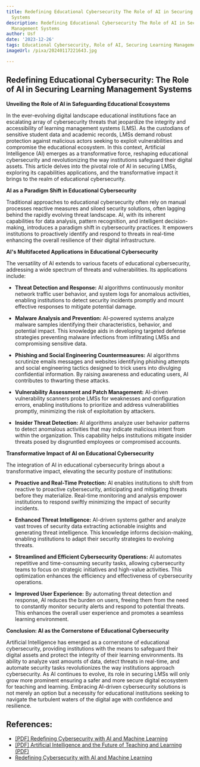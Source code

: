 ```yaml
---
title: Redefining Educational Cybersecurity The Role of AI in Securing Learning Management
  Systems
description: Redefining Educational Cybersecurity The Role of AI in Securing Learning
  Management Systems
author: Usf
date: '2023-12-26'
tags: Educational Cybersecurity, Role of AI, Securing Learning Management Systems
imageUrl: /pixa/20240117221643.jpg

---
```

## Redefining Educational Cybersecurity: The Role of AI in Securing Learning Management Systems

**Unveiling the Role of AI in Safeguarding Educational Ecosystems**

In the ever-evolving digital landscape  educational institutions face an escalating array of cybersecurity threats  that jeopardize the integrity and accessibility of learning management systems (LMS). As the  custodians of sensitive student data and academic records, LMSs demand robust protection against malicious actors seeking to exploit vulnerabilities and  compromise the educational ecosystem. In this context, Artificial Intelligence (AI) emerges  as a transformative  force, reshaping educational cybersecurity and revolutionizing the way institutions safeguard their digital assets. This article delves into the pivotal  role  of AI in securing LMSs,  exploring its capabilities applications, and the transformative impact it brings to the  realm of  educational cybersecurity.

**AI as  a Paradigm Shift in Educational Cybersecurity**

Traditional approaches to educational cybersecurity often rely on manual processes reactive measures and  siloed security solutions,  often lagging behind the rapidly evolving threat landscape. AI, with its inherent capabilities for data  analysis, pattern recognition, and  intelligent decision-making, introduces a paradigm shift  in cybersecurity  practices. It empowers institutions to proactively identify and respond to threats in real-time  enhancing the overall resilience of their digital infrastructure.

**AI's Multifaceted Applications in Educational Cybersecurity**

The versatility of AI extends to various facets of educational cybersecurity, addressing  a wide spectrum of threats and vulnerabilities. Its applications include:

* **Threat Detection  and Response:** AI algorithms continuously monitor network traffic user behavior, and system  logs for anomalous activities, enabling institutions to detect security incidents promptly and mount  effective responses to mitigate potential damage.

* **Malware Analysis and  Prevention:** AI-powered systems analyze malware samples identifying their characteristics, behavior,  and potential impact. This knowledge aids in developing targeted defense strategies  preventing malware  infections from  infiltrating LMSs and compromising sensitive data.

* **Phishing and Social Engineering Countermeasures:** AI algorithms scrutinize emails messages and websites identifying phishing attempts and social engineering tactics designed to trick users into divulging confidential information. By  raising awareness and educating  users, AI  contributes to thwarting these  attacks.

* **Vulnerability Assessment  and Patch Management:** AI-driven vulnerability scanners probe LMSs for  weaknesses and configuration errors, enabling institutions to prioritize and  address vulnerabilities promptly, minimizing the risk of exploitation by attackers.

*  **Insider Threat  Detection:** AI algorithms analyze user  behavior patterns to detect anomalous activities that may indicate malicious intent from within the organization. This capability helps institutions mitigate insider threats posed by disgruntled employees or compromised accounts.

**Transformative  Impact of AI on Educational Cybersecurity**

The integration of AI in educational cybersecurity brings  about a transformative  impact,  elevating the security posture of institutions:

* **Proactive and Real-Time Protection:** AI enables institutions to shift from reactive to proactive  cybersecurity,  anticipating and mitigating threats before they materialize. Real-time monitoring and analysis empower institutions  to  respond swiftly minimizing the impact of security incidents.

* **Enhanced Threat  Intelligence:** AI-driven systems gather and analyze vast troves of security data extracting actionable insights and generating threat intelligence. This knowledge informs decision-making, enabling institutions to adapt their security strategies  to evolving threats.

* **Streamlined and Efficient Cybersecurity  Operations:** AI automates repetitive and time-consuming security tasks, allowing cybersecurity teams  to focus on strategic initiatives and high-value activities.  This  optimization enhances the efficiency and effectiveness of cybersecurity  operations.

* **Improved User  Experience:** By automating threat detection and response, AI reduces the burden on users, freeing them from the need to constantly monitor security alerts and  respond to potential threats. This enhances the  overall user experience  and promotes a seamless learning environment.

**Conclusion: AI as  the Cornerstone of Educational Cybersecurity**

Artificial Intelligence has emerged as a cornerstone of educational cybersecurity, providing institutions with the means to safeguard their digital assets and protect  the integrity of their learning environments. Its ability to analyze vast  amounts of  data, detect threats in real-time,  and automate security tasks  revolutionizes the way institutions approach cybersecurity. As AI continues  to evolve, its role in securing LMSs will only grow more prominent ensuring a safer and more secure digital ecosystem for teaching  and learning. Embracing AI-driven cybersecurity solutions is  not merely an option but a necessity for educational institutions seeking to navigate the turbulent waters of the digital age with confidence and resilience.

## References:
- [[PDF] Redefining Cybersecurity with AI and Machine Learning](https://www.asianssr.org/index.php/ajct/article/download/866/683)
- [[PDF] Artificial Intelligence and the Future of Teaching and Learning (PDF)](https://www2.ed.gov/documents/ai-report/ai-report.pdf)
- [Redefining Cybersecurity with AI and Machine Learning](https://www.academia.edu/68985017/Redefining_Cybersecurity_with_AI_and_Machine_Learning)
